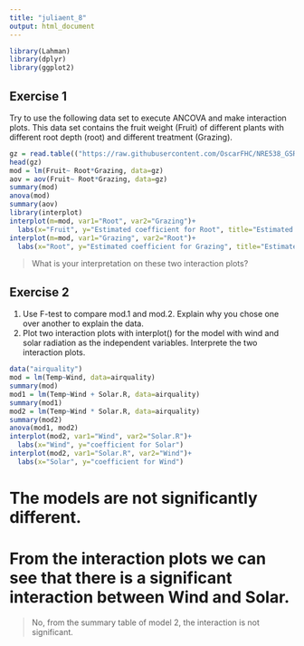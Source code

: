 ```yaml
---
title: "juliaent_8"
output: html_document
---
```


```r
library(Lahman)
library(dplyr)
library(ggplot2)
```

## Exercise 1
Try to use the following data set to execute ANCOVA and make interaction plots. This data set contains the fruit weight (Fruit) of different plants with different root depth (root) and different treatment (Grazing).
```r
gz = read.table(("https://raw.githubusercontent.com/OscarFHC/NRE538_GSRA/master/Labs/NRE538_ANCOVA_n_Interaction/ipomopsis.txt"), sep="", header=T,comment.char="#")
head(gz)
mod = lm(Fruit~ Root*Grazing, data=gz)
aov = aov(Fruit~ Root*Grazing, data=gz)
summary(mod)
anova(mod)
summary(aov)
library(interplot)
interplot(m=mod, var1="Root", var2="Grazing")+
  labs(x="Fruit", y="Estimated coefficient for Root", title="Estimated Coefficient of Root on Grazing")
interplot(m=mod, var1="Grazing", var2="Root")+
  labs(x="Root", y="Estimated coefficient for Grazing", title="Estimated Coefficient of Grazing on Root")
```

> What is your interpretation on these two interaction plots?

## Exercise 2
1. Use F-test to compare mod.1 and mod.2. Explain why you chose one over another to explain the data.
2. Plot two interaction plots with interplot() for the model with wind and solar radiation as the independent variables. Interprete the two interaction plots.
```r
data("airquality")
mod = lm(Temp~Wind, data=airquality)
summary(mod)
mod1 = lm(Temp~Wind + Solar.R, data=airquality)
summary(mod1)
mod2 = lm(Temp~Wind * Solar.R, data=airquality)
summary(mod2)
anova(mod1, mod2)
interplot(mod2, var1="Wind", var2="Solar.R")+
  labs(x="Wind", y="coefficient for Solar")
interplot(mod2, var1="Solar.R", var2="Wind")+
  labs(x="Solar", y="coefficient for Wind")
```

# The models are not significantly different.
# From the interaction plots we can see that there is a significant interaction between Wind and Solar.

> No, from the summary table of model 2, the interaction is not significant.
